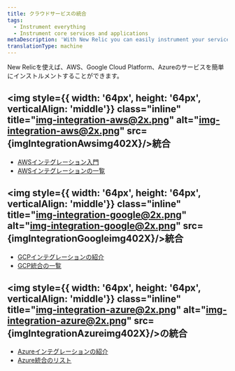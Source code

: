```yaml
---
title: クラウドサービスの統合
tags:
  - Instrument everything
  - Instrument core services and applications
metaDescription: 'With New Relic you can easily instrument your services in AWS, Google Cloud Platform, and Azure.'
translationType: machine
---
```





New Relicを使えば、AWS、Google Cloud Platform、Azureのサービスを簡単にインストルメントすることができます。

## <img style={{ width: '64px', height: '64px', verticalAlign: 'middle'}} class="inline" title="img-integration-aws@2x.png" alt="img-integration-aws@2x.png" src={imgIntegrationAwsimg402X}/>統合

* [AWSインテグレーション入門](/docs/integrations/amazon-integrations/get-started/introduction-aws-integrations)
* [AWSインテグレーションの一覧](/docs/infrastructure/amazon-integrations/aws-integrations-list)

## <img style={{ width: '64px', height: '64px', verticalAlign: 'middle'}} class="inline" title="img-integration-google@2x.png" alt="img-integration-google@2x.png" src={imgIntegrationGoogleimg402X}/>統合

* [GCPインテグレーションの紹介](/docs/integrations/google-cloud-platform-integrations/getting-started/introduction-google-cloud-platform-integrations)
* [GCP統合の一覧](/docs/integrations/google-cloud-platform-integrations/gcp-integrations-list)

## <img style={{ width: '64px', height: '64px', verticalAlign: 'middle'}} class="inline" title="img-integration-azure@2x.png" alt="img-integration-azure@2x.png" src={imgIntegrationAzureimg402X}/>の統合

* [Azureインテグレーションの紹介](/docs/integrations/microsoft-azure-integrations/getting-started/introduction-azure-monitoring-integrations)
* [Azure統合のリスト](/docs/integrations/microsoft-azure-integrations/azure-integrations-list)